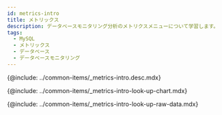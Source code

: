 ```yaml
---
id: metrics-intro
title: メトリックス
description: データベースモニタリング分析のメトリクスメニューについて学習します。
tags:
  - MySQL
  - メトリックス
  - データベース
  - データベースモニタリング
---
```



<!-- 概要 -->

{@include: ../common-items/_metrics-intro.desc.mdx}  

<IntroExam category='db_mysql_counter'/>

<ProdImg img='metrics-example-00.png' desc=''/>

<!-- メトリクスチャートを照会する -->

{@include: ../common-items/_metrics-intro-look-up-chart.mdx}  

<LookupchartDesc metric='Bytes_sent' category='db_mysql_counter' />

<!-- メトリクスRaw Dataを照会する -->

{@include: ../common-items/_metrics-intro-look-up-raw-data.mdx}  
